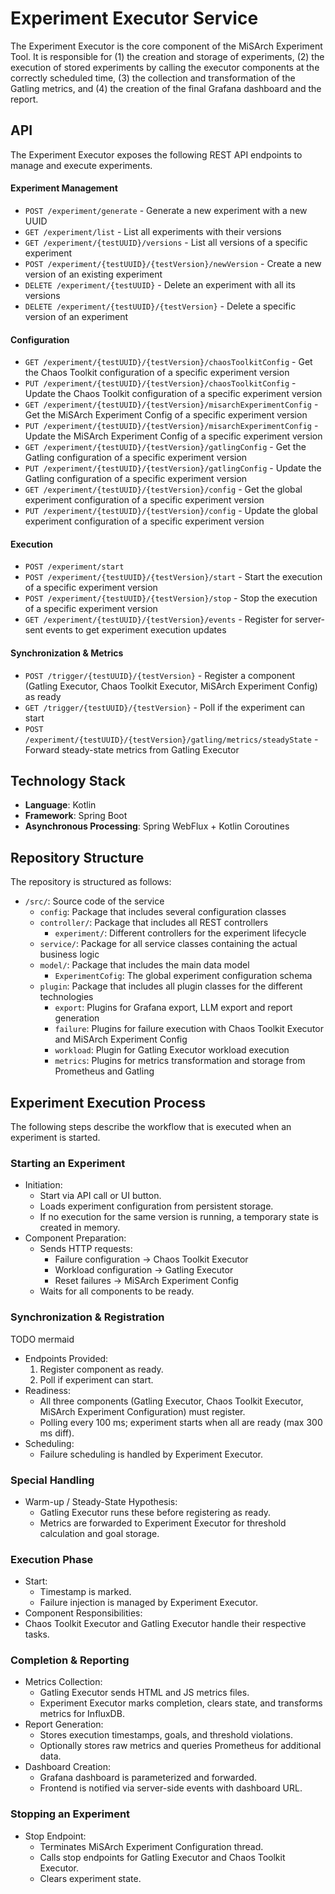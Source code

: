 # Experiment Executor Service

The Experiment Executor is the core component of the MiSArch Experiment Tool.
It is responsible for (1) the creation and storage of experiments, (2) the execution of stored experiments by calling the executor components at
the correctly scheduled time, (3) the collection and transformation of the Gatling metrics, and (4) the creation of the final Grafana dashboard and the report.

## API

The Experiment Executor exposes the following REST API endpoints to manage and execute experiments.

#### Experiment Management
- `POST /experiment/generate` - Generate a new experiment with a new UUID
- `GET /experiment/list` - List all experiments with their versions
- `GET /experiment/{testUUID}/versions` - List all versions of a specific experiment
- `POST /experiment/{testUUID}/{testVersion}/newVersion` - Create a new version of an existing experiment
- `DELETE /experiment/{testUUID}` - Delete an experiment with all its versions
- `DELETE /experiment/{testUUID}/{testVersion}` - Delete a specific version of an experiment

#### Configuration
- `GET /experiment/{testUUID}/{testVersion}/chaosToolkitConfig` - Get the Chaos Toolkit configuration of a specific experiment version
- `PUT /experiment/{testUUID}/{testVersion}/chaosToolkitConfig` - Update the Chaos Toolkit configuration of a specific experiment version
- `GET /experiment/{testUUID}/{testVersion}/misarchExperimentConfig` - Get the MiSArch Experiment Config of a specific experiment version
- `PUT /experiment/{testUUID}/{testVersion}/misarchExperimentConfig` - Update the MiSArch Experiment Config of a specific experiment version
- `GET /experiment/{testUUID}/{testVersion}/gatlingConfig` - Get the Gatling configuration of a specific experiment version
- `PUT /experiment/{testUUID}/{testVersion}/gatlingConfig` - Update the Gatling configuration of a specific experiment version
- `GET /experiment/{testUUID}/{testVersion}/config` - Get the global experiment configuration of a specific experiment version
- `PUT /experiment/{testUUID}/{testVersion}/config` - Update the global experiment configuration of a specific experiment version

#### Execution
- `POST /experiment/start`
- `POST /experiment/{testUUID}/{testVersion}/start` - Start the execution of a specific experiment version
- `POST /experiment/{testUUID}/{testVersion}/stop` - Stop the execution of a specific experiment version
- `GET /experiment/{testUUID}/{testVersion}/events` - Register for server-sent events to get experiment execution updates

#### Synchronization & Metrics
- `POST /trigger/{testUUID}/{testVersion}` - Register a component (Gatling Executor, Chaos Toolkit Executor, MiSArch Experiment Config) as ready
- `GET /trigger/{testUUID}/{testVersion}` - Poll if the experiment can start
- `POST /experiment/{testUUID}/{testVersion}/gatling/metrics/steadyState` - Forward steady-state metrics from Gatling Executor

## Technology Stack
- **Language**: Kotlin
- **Framework**: Spring Boot
- **Asynchronous Processing**: Spring WebFlux + Kotlin Coroutines

## Repository Structure

The repository is structured as follows:

<div className="repository-structure" >

- `/src/`: Source code of the service
  - `config`: Package that includes several configuration classes
  - `controller/`: Package that includes all REST controllers
    - `experiment/`: Different controllers for the experiment lifecycle
  - `service/`: Package for all service classes containing the actual business logic 
  - `model/`: Package that includes the main data model
    - `ExperimentCofig`: The global experiment configuration schema
  - `plugin`: Package that includes all plugin classes for the different technologies
    - `export`: Plugins for Grafana export, LLM export and report generation
    - `failure`: Plugins for failure execution with Chaos Toolkit Executor and MiSArch Experiment Config
    - `workload`: Plugin for Gatling Executor workload execution
    - `metrics`: Plugins for metrics transformation and storage from Prometheus and Gatling
  
</div>


## Experiment Execution Process
The following steps describe the workflow that is executed when an experiment is started.

### Starting an Experiment
- Initiation:
    - Start via API call or UI button.
    - Loads experiment configuration from persistent storage.
    - If no execution for the same version is running, a temporary state is created in memory.
- Component Preparation:
  - Sends HTTP requests:
    - Failure configuration → Chaos Toolkit Executor
    - Workload configuration → Gatling Executor
    - Reset failures → MiSArch Experiment Config
  - Waits for all components to be ready.
  
### Synchronization & Registration
TODO mermaid
- Endpoints Provided:
  1. Register component as ready.
  2. Poll if experiment can start.
- Readiness:
  - All three components (Gatling Executor, Chaos Toolkit Executor, MiSArch Experiment Configuration) must register.
  - Polling every 100 ms; experiment starts when all are ready (max 300 ms diff). 
- Scheduling:
  - Failure scheduling is handled by Experiment Executor.
### Special Handling
- Warm-up / Steady-State Hypothesis:
  - Gatling Executor runs these before registering as ready.
  - Metrics are forwarded to Experiment Executor for threshold calculation and goal storage. 
### Execution Phase
- Start:
  - Timestamp is marked.
  - Failure injection is managed by Experiment Executor.
- Component Responsibilities:
- Chaos Toolkit Executor and Gatling Executor handle their respective tasks.
### Completion & Reporting
- Metrics Collection:
  - Gatling Executor sends HTML and JS metrics files.
  - Experiment Executor marks completion, clears state, and transforms metrics for InfluxDB.
- Report Generation:
  - Stores execution timestamps, goals, and threshold violations.
  - Optionally stores raw metrics and queries Prometheus for additional data.
- Dashboard Creation:
  - Grafana dashboard is parameterized and forwarded.
  - Frontend is notified via server-side events with dashboard URL.
### Stopping an Experiment
- Stop Endpoint:
  - Terminates MiSArch Experiment Configuration thread.
  - Calls stop endpoints for Gatling Executor and Chaos Toolkit Executor.
  - Clears experiment state.


